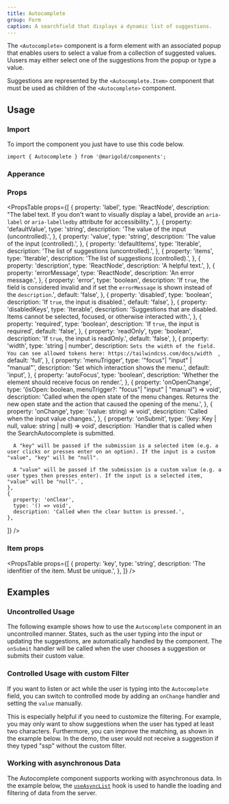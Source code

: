 ```yaml
---
title: Autocomplete
group: Form
caption: A searchfield that displays a dynamic list of suggestions.
---
```


The `<Autocomplete>` component is a form element with an associated popup that enables users to select a value from a collection of suggested values. Uusers may either select one of the suggestions from the popup or type a value.

Suggestions are represented by the `<Autocomplete.Item>` component that must be used as children of the `<Autocomplete>` component.

## Usage

### Import

To import the component you just have to use this code below.

```tsx
import { Autocomplete } from '@marigold/components';
```

### Apperance

<AppearanceTable component={title} />

### Props

<PropsTable
  props={[
    {
      property: 'label',
      type: 'ReactNode',
      description:
        "The label text. If you don't want to visually display a label, provide an `aria-label` or `aria-labelledby` attribute for accessibility.",
    },
    {
      property: 'defaultValue',
      type: 'string',
      description: 'The value of the input (uncontrolled).',
    },
    {
      property: 'value',
      type: 'string',
      description: 'The value of the input (controlled).',
    },
    {
      property: 'defaultItems',
      type: 'Iterable<object>',
      description: 'The list of suggestions (uncontrolled).',
    },
    {
      property: 'items',
      type: 'Iterable<object>',
      description: 'The list of suggestions (controlled).',
    },
    {
      property: 'description',
      type: 'ReactNode',
      description: 'A helpful text.',
    },
    {
      property: 'errorMessage',
      type: 'ReactNode',
      description: 'An error message.',
    },
    {
      property: 'error',
      type: 'boolean',
      description:
        'If `true`, the field is considered invalid and if set the `errorMessage` is shown instead of the `description`.',
      default: 'false',
    },
    {
      property: 'disabled',
      type: 'boolean',
      description: 'If `true`, the input is disabled.',
      default: 'false',
    },
    {
      property: 'disabledKeys',
      type: 'Iterable<Key>',
      description:
        'Suggestions that are disabled. Items cannot be selected, focused, or otherwise interacted with.',
    },
    {
      property: 'required',
      type: 'boolean',
      description: 'If `true`, the input is required',
      default: 'false',
    },
    {
      property: 'readOnly',
      type: 'boolean',
      description: 'If `true`, the input is readOnly.',
      default: 'false',
    },
    {
      property: 'width',
      type: 'string | number',
      description: `Sets the width of the field. You can see allowed tokens here: https://tailwindcss.com/docs/width  `,
      default: 'full',
    },
    {
      property: 'menuTrigger',
      type: '"focus"| "input" | "manual"',
      description: 'Set which interaction shows the menu.',
      default: 'input',
    },
    {
      property: 'autoFocus',
      type: 'boolean',
      description: 'Whether the element should receive focus on render.',
    },
    {
      property: 'onOpenChange',
      type: '(isOpen: boolean, menuTrigger?: "focus"| "input" | "manual") => void',
      description:
        'Called when the open state of the menu changes. Returns the new open state and the action that caused the opening of the menu.',
    },
    {
      property: 'onChange',
      type: '(value: string) => void',
      description: 'Called when the input value changes.',
    },
    {
      property: 'onSubmit',
      type: '(key: Key | null, value: string | null) => void',
      description: `Handler that is called when the SearchAutocomplete is submitted.
        
      A "key" will be passed if the submission is a selected item (e.g. a user clicks or presses enter on an option). If the input is a custom "value", "key" will be "null".
        
      A "value" will be passed if the submission is a custom value (e.g. a user types then presses enter). If the input is a selected item, "value" will be "null".`,
    },
    {
      property: 'onClear',
      type: '() => void',
      description: 'Called when the clear button is pressed.',
    },
  ]}
/>

### Item props

<PropsTable
  props={[
    {
      property: 'key',
      type: 'string',
      description: 'The idenfitier of the item. Must be unique.',
    },
  ]}
/>

## Examples

### Uncontrolled Usage

The following example shows how to use the `Autocomplete` component in an uncontrolled manner. States, such as the user typing into the input or updating the suggestions, are automatically handled by the component. The `onSubmit` handler will be called when the user chooses a suggestion or submits their custom value.

<ComponentDemo file="./autocomplete-uncontrolled.demo.tsx" />

### Controlled Usage with custom Filter

If you want to listen or act while the user is typing into the `Autocomplete` field, you can switch to controlled mode by adding an `onChange` handler and setting the `value` manually.

This is especially helpful if you need to customize the filtering. For example, you may only want to show suggestions when the user has typed at least two characters. Furthermore, you can improve the matching, as shown in the example below. In the demo, the user would not receive a suggestion if they typed "ssp" without the custom filter.

<ComponentDemo file="./autocomplete-controlled.demo.tsx" />

### Working with asynchronous Data

The Autocomplete component supports working with asynchronous data. In the example below, the [`useAsyncList`](/hooks/useAsyncList) hook is used to handle the loading and filtering of data from the server.

<ComponentDemo file="./autocomplete-async.demo.tsx" />
